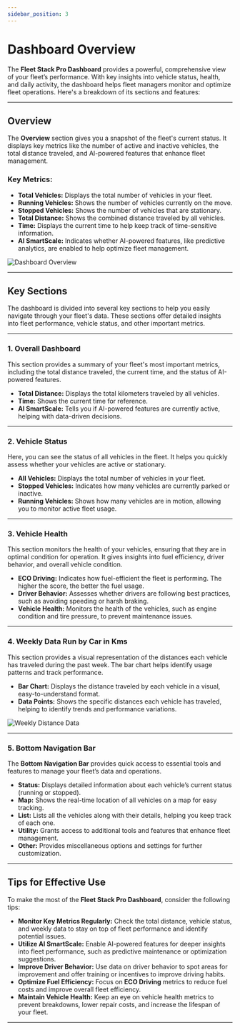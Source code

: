 ```yaml
---
sidebar_position: 3
---
```


# Dashboard Overview

The **Fleet Stack Pro Dashboard** provides a powerful, comprehensive view of your fleet’s performance. With key insights into vehicle status, health, and daily activity, the dashboard helps fleet managers monitor and optimize fleet operations. Here's a breakdown of its sections and features:

---

## **Overview**

The **Overview** section gives you a snapshot of the fleet's current status. It displays key metrics like the number of active and inactive vehicles, the total distance traveled, and AI-powered features that enhance fleet management.

### Key Metrics:
- **Total Vehicles:** Displays the total number of vehicles in your fleet.
- **Running Vehicles:** Shows the number of vehicles currently on the move.
- **Stopped Vehicles:** Shows the number of vehicles that are stationary.
- **Total Distance:** Shows the combined distance traveled by all vehicles.
- **Time:** Displays the current time to help keep track of time-sensitive information.
- **AI SmartScale:** Indicates whether AI-powered features, like predictive analytics, are enabled to help optimize fleet management.

<div style={{ display: 'flex', justifyContent: 'center', alignItems: 'center', height: '400px' }}>
  <img src="/assets/pro/Dashboard1.jpg" alt="Dashboard Overview" style={{ width: '250px', borderRadius: '8px', boxShadow: '0 4px 6px rgba(0, 0, 0, 0.1)' }} />
</div>

---

## **Key Sections**

The dashboard is divided into several key sections to help you easily navigate through your fleet's data. These sections offer detailed insights into fleet performance, vehicle status, and other important metrics.

---

### **1. Overall Dashboard**

This section provides a summary of your fleet's most important metrics, including the total distance traveled, the current time, and the status of AI-powered features.

- **Total Distance:** Displays the total kilometers traveled by all vehicles.
- **Time:** Shows the current time for reference.
- **AI SmartScale:** Tells you if AI-powered features are currently active, helping with data-driven decisions.

---

### **2. Vehicle Status**

Here, you can see the status of all vehicles in the fleet. It helps you quickly assess whether your vehicles are active or stationary.

- **All Vehicles:** Displays the total number of vehicles in your fleet.
- **Stopped Vehicles:** Indicates how many vehicles are currently parked or inactive.
- **Running Vehicles:** Shows how many vehicles are in motion, allowing you to monitor active fleet usage.

---

### **3. Vehicle Health**

This section monitors the health of your vehicles, ensuring that they are in optimal condition for operation. It gives insights into fuel efficiency, driver behavior, and overall vehicle condition.

- **ECO Driving:** Indicates how fuel-efficient the fleet is performing. The higher the score, the better the fuel usage.
- **Driver Behavior:** Assesses whether drivers are following best practices, such as avoiding speeding or harsh braking.
- **Vehicle Health:** Monitors the health of the vehicles, such as engine condition and tire pressure, to prevent maintenance issues.

---

### **4. Weekly Data Run by Car in Kms**

This section provides a visual representation of the distances each vehicle has traveled during the past week. The bar chart helps identify usage patterns and track performance.

- **Bar Chart:** Displays the distance traveled by each vehicle in a visual, easy-to-understand format.
- **Data Points:** Shows the specific distances each vehicle has traveled, helping to identify trends and performance variations.

<div style={{ display: 'flex', justifyContent: 'center', alignItems: 'center', height: '350px' }}>
  <img src="/assets/pro/Dashboard2.jpg" alt="Weekly Distance Data" style={{ width: '250px', borderRadius: '8px', boxShadow: '0 4px 6px rgba(0, 0, 0, 0.1)' }} />
</div>

---

### **5. Bottom Navigation Bar**

The **Bottom Navigation Bar** provides quick access to essential tools and features to manage your fleet’s data and operations.

- **Status:** Displays detailed information about each vehicle’s current status (running or stopped).
- **Map:** Shows the real-time location of all vehicles on a map for easy tracking.
- **List:** Lists all the vehicles along with their details, helping you keep track of each one.
- **Utility:** Grants access to additional tools and features that enhance fleet management.
- **Other:** Provides miscellaneous options and settings for further customization.

---

## **Tips for Effective Use**

To make the most of the **Fleet Stack Pro Dashboard**, consider the following tips:

- **Monitor Key Metrics Regularly:** Check the total distance, vehicle status, and weekly data to stay on top of fleet performance and identify potential issues.
- **Utilize AI SmartScale:** Enable AI-powered features for deeper insights into fleet performance, such as predictive maintenance or optimization suggestions.
- **Improve Driver Behavior:** Use data on driver behavior to spot areas for improvement and offer training or incentives to improve driving habits.
- **Optimize Fuel Efficiency:** Focus on **ECO Driving** metrics to reduce fuel costs and improve overall fleet efficiency.
- **Maintain Vehicle Health:** Keep an eye on vehicle health metrics to prevent breakdowns, lower repair costs, and increase the lifespan of your fleet.

---

